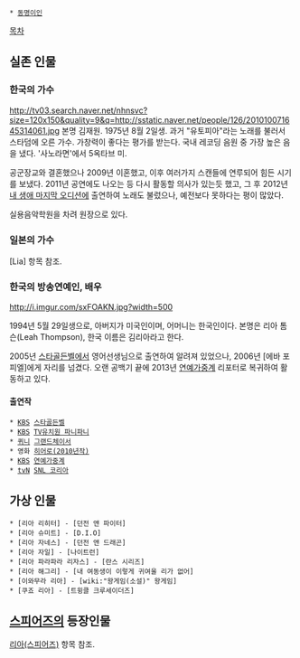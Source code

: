  * [[동명이인]]

[[목차]]
== 실존 인물 ==
=== 한국의 가수 ===
http://tv03.search.naver.net/nhnsvc?size=120x150&quality=9&q=http://sstatic.naver.net/people/126/201010071645314061.jpg
본명 김재원. 1975년 8월 2일생. 과거 "유토피아"라는 노래를 불러서 스타덤에 오른 가수. 가창력이 좋다는 평가를 받는다. 국내 레코딩 음원 중 가장 높은 음을 냈다. '사노라면'에서 5옥타브 미.

공군장교와 결혼했으나 2009년 이혼했고, 이후 여러가지 스캔들에 연루되어 힘든 시기를 보냈다. 2011년 공연에도 나오는 등 다시 활동할 의사가 있는듯 했고, 그 후 2012년 [[내 생애 마지막 오디션]]에 출연하여 노래도 불렀으나, 예전보다 못하다는 평이 많았다. 

실용음악학원을 차려 원장으로 있다.

=== 일본의 가수 ===
[Lia] 항목 참조.

=== 한국의 방송연예인, 배우 ===
http://i.imgur.com/sxFOAKN.jpg?width=500

1994년 5월 29일생으로, 아버지가 미국인이며, 어머니는 한국인이다. 본명은 리아 톰슨(Leah Thompson), 한국 이름은 김리아라고 한다.

2005년 [[스타골든벨]]에서 영어선생님으로 출연하여 알려져 있었으나, 2006년 [에바 포피엘]에게 자리를 넘겼다. 오랜 공백기 끝에 2013년 [[연예가중계]] 리포터로 복귀하여 활동하고 있다.
==== 출연작 ====
 * [[KBS]] [[스타골든벨]]
 * [[KBS]] [[TV유치원 파니파니]]
 * [[퀴니]] [[그랜드체이서]]
 * 영화 [[히어로(2010년작)]]
 * [[KBS]] [[연예가중계]]
 * [[tvN]] [[SNL 코리아]]
== 가상 인물 ==
 * [리아 리히터] - [던전 앤 파이터]
 * [리아 슈미트] - [D.I.O]
 * [리아 자네스] - [던전 앤 드래곤]
 * [리아 자일] - [나이트런]
 * [리아 파라파라 리자스] - [란스 시리즈]
 * [리아 해그리] - [내 여동생이 이렇게 귀여울 리가 없어]
 * [이와무라 리아] - [wiki:"왕게임(소설)" 왕게임]
 * [쿠죠 리아] - [트윙클 크루세이더즈]

== [[스피어즈]]의 등장인물 ==
[[리아(스피어즈)]] 항목 참조.
